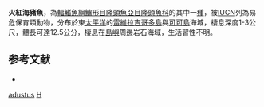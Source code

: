{{Speciesbox 
| taxon = Halichoeres adustus
| image = Halichoeres adustus.jpg
| status = VU
| status_system = IUCN3.1
| authority = [[Gilbert|Gilbert]], 1890
| synonyms = *''Pseudojulis adustus''<br /><small>Gilbert, 1890 </small>
}}

'''火紅海豬魚'''，為[[輻鰭魚綱|輻鰭魚綱]][[鱸形目|鱸形目]][[隆頭魚亞目|隆頭魚亞目]][[隆頭魚科|隆頭魚科]]的其中一[[種|種]]，被[[IUCN|IUCN]]列為易危保育類動物，分布於東[[太平洋|太平洋]]的[[雷維拉吉哥多島|雷維拉吉哥多島]]與[[可可島|可可島]]海域，棲息深度1-3公尺，體長可達12.5公分，棲息在[[島嶼|島嶼]]周邊岩石海域，生活習性不明。

==参考文献==
*{{FishBase_species|genus=Halichoeres|species=adustus|year=2013|month=7}}
{{taxonbar}}
[[Category:海豬魚屬|adustus]]
[[Category:1890年描述的魚類|H]]